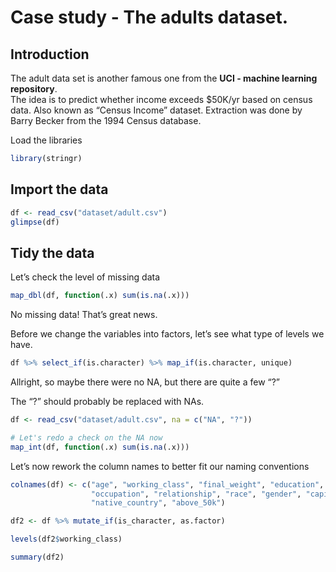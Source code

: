 # Case study - The adults dataset.  

## Introduction
The adult data set is another famous one from the **UCI - machine learning repository**.  
The idea is to predict whether income exceeds $50K/yr based on census data. Also known as "Census Income" dataset.  Extraction was done by Barry Becker from the 1994 Census database.  

Load the libraries
```r
library(stringr)
```


## Import the data 
```r
df <- read_csv("dataset/adult.csv")
glimpse(df)
```

## Tidy the data
Let's check the level of missing data
```r
map_dbl(df, function(.x) sum(is.na(.x)))
```
No missing data!  That's great news. 

Before we change the <chr> variables into factors, let's see what type of levels we have.
```r
df %>% select_if(is.character) %>% map_if(is.character, unique)
```
Allright, so maybe there were no NA, but there are quite a few "?"

The "?" should probably be replaced with NAs.
```r
df <- read_csv("dataset/adult.csv", na = c("NA", "?"))

# Let's redo a check on the NA now
map_int(df, function(.x) sum(is.na(.x)))
```

Let's now rework the column names to better fit our naming conventions
```r
colnames(df) <- c("age", "working_class", "final_weight", "education", "education_num", "marital_status", 
                  "occupation", "relationship", "race", "gender", "capital_gain", "capital_loss", "hours_per_week", 
                  "native_country", "above_50k")
```


```r
df2 <- df %>% mutate_if(is_character, as.factor)

levels(df2$working_class)

summary(df2)
```

